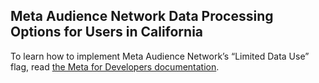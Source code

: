 ## Meta Audience Network Data Processing Options for Users in California

To learn how to implement Meta Audience Network’s “Limited Data Use” flag, read [the Meta for Developers documentation](https://developers.facebook.com/docs/marketing-apis/data-processing-options). 
